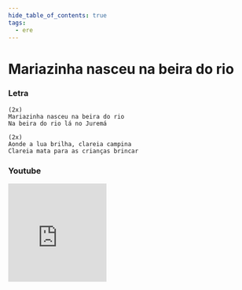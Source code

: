 ```yaml
---
hide_table_of_contents: true
tags:
  - ere
---
```


# Mariazinha nasceu na beira do rio

### Letra

```text
(2x)
Mariazinha nasceu na beira do rio
Na beira do rio lá no Juremá

(2x)
Aonde a lua brilha, clareia campina
Clareia mata para as crianças brincar
```

### Youtube

<iframe
  width="200"
  height="200"
  src="https://www.youtube.com/embed/pMxRHk0m7gE"
  title="YouTube video player"
  frameborder="0"
  allow="accelerometer; autoplay; clipboard-write; encrypted-media; gyroscope; picture-in-picture; web-share"
  referrerpolicy="strict-origin-when-cross-origin"
  allowfullscreen
></iframe>

